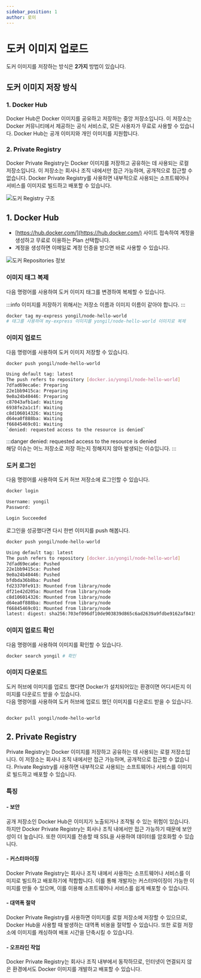 ```yaml
---
sidebar_position: 1
author: 로이
---
```



# 도커 이미지 업로드

도커 이미지를 저장하는 방식은 **2가지** 방법이 있습니다.

## 도커 이미지 저장 방식

### 1. Docker Hub

Docker Hub은 Docker 이미지를 공유하고 저장하는 중앙 저장소입니다. 이 저장소는 Docker 커뮤니티에서 제공하는 공식 서비스로, 모든 사용자가 무료로 사용할 수 있습니다. Docker Hub는 공개 이미지와 개인 이미지를 지원합니다.

### 2. Private Registry

Docker Private Registry는 Docker 이미지를 저장하고 공유하는 데 사용되는 로컬 저장소입니다. 이 저장소는 회사나 조직 내에서만 접근 가능하며, 공개적으로 접근할 수 없습니다. Docker Private Registry를 사용하면 내부적으로 사용되는 소프트웨어나 서비스를 이미지로 빌드하고 배포할 수 있습니다.

![도커 Registry 구조](./img/6-1.png)

## 1. Docker Hub

- [https://hub.docker.com/](https://hub.docker.com/) 사이트 접속하여 계정을 생성하고 무료로 이용하는 Plan 선택합니다.
- 계정을 생성하면 이메일로 계정 인증을 받으면 바로 사용할 수 있습니다.

![도커 Repositories 정보](./img/6-2.png)

### 이미지 태그 복제

다음 명령어를 사용하여 도커 이미지 태그를 변경하여 복제할 수 있습니다.

:::info
이미지를 저장하기 위해서는 저장소 이름과 이미지 이름이 같아야 합니다.
:::

```bash
docker tag my-express yongil/node-hello-world
# 태그를 사용하여 my-express 이미지를 yongil/node-hello-world 이미지로 복제
```

### 이미지 업로드

다음 명령어를 사용하여 도커 이미지 저장할 수 있습니다.

```bash {13}
docker push yongil/node-hello-world

Using default tag: latest
The push refers to repository [docker.io/yongil/node-hello-world]
7dfad69eca6e: Preparing
22e1bb9415ca: Preparing
9e0a24b40446: Preparing
c87043afb1ad: Waiting
6938fe2a1c1f: Waiting
c8d106014326: Waiting
d64ea0f888ba: Waiting
f66845469c01: Waiting
`denied: requested access to the resource is denied`
```

:::danger
denied: requested access to the resource is denied<br/>
해당 이슈는 어느 저장소로 저장 하는지 정해지지 않아 발생되는 이슈입니다.
:::

### 도커 로그인

다음 명령어를 사용하여 도커 허브 저장소에 로그인할 수 있습니다.

```bash {3-6}
docker login

Username: yongil
Password:

Login Succeeded
```

로그인을 성공했다면 다시 한번 이미지를 push 해봅니다.

```bash {18}
docker push yongil/node-hello-world

Using default tag: latest
The push refers to repository [docker.io/yongil/node-hello-world]
7dfad69eca6e: Pushed
22e1bb9415ca: Pushed
9e0a24b40446: Pushed
bfdbda36b8ba: Pushed
fd23370fe913: Mounted from library/node
df21e42d205a: Mounted from library/node
c8d106014326: Mounted from library/node
d64ea0f888ba: Mounted from library/node
f66845469c01: Mounted from library/node
latest: digest: sha256:703ef096df10de903839d865c6ad2639a9fdbe9162af84199e5c46ee582e1a79 size: 3048
```

### 이미지 업로드 확인

다음 명령어를 사용하여 이미지를 확인할 수 있습니다.

```bash
docker search yongil # 확인
```

### 이미지 다운로드

도커 허브에 이미지를 업로드 했다면 Docker가 설치되어있는 환경이면 어디서든지 이미지를 다운로드 받을 수 있습니다.<br/>
다음 명령어를 사용하여 도커 허브에 업로드 했던 이미지를 다운로드 받을 수 있습니다.

```bash

docker pull yongil/node-hello-world

```

## 2. Private Registry

Private Registry는 Docker 이미지를 저장하고 공유하는 데 사용되는 로컬 저장소입니다. 이 저장소는 회사나 조직 내에서만 접근 가능하며, 공개적으로 접근할 수 없습니다. Private Registry를 사용하면 내부적으로 사용되는 소프트웨어나 서비스를 이미지로 빌드하고 배포할 수 있습니다.

### 특징

#### - 보안

공개 저장소인 Docker Hub은 이미지가 노출되거나 조작될 수 있는 위험이 있습니다. 하지만 Docker Private Registry는 회사나 조직 내에서만 접근 가능하기 때문에 보안성이 더 높습니다. 또한 이미지를 전송할 때 SSL을 사용하여 데이터를 암호화할 수 있습니다.

#### - 커스터마이징

Docker Private Registry는 회사나 조직 내에서 사용하는 소프트웨어나 서비스를 이미지로 빌드하고 배포하기에 적합합니다. 이를 통해 개발자는 커스터마이징이 가능한 이미지를 만들 수 있으며, 이를 이용해 소프트웨어나 서비스를 쉽게 배포할 수 있습니다.

#### - 대역폭 절약

Docker Private Registry를 사용하면 이미지를 로컬 저장소에 저장할 수 있으므로, Docker Hub을 사용할 때 발생하는 대역폭 비용을 절약할 수 있습니다. 또한 로컬 저장소에 이미지를 캐싱하여 배포 시간을 단축시킬 수 있습니다.

#### - 오프라인 작업

Docker Private Registry는 회사나 조직 내부에서 동작하므로, 인터넷이 연결되지 않은 환경에서도 Docker 이미지를 개발하고 배포할 수 있습니다.
